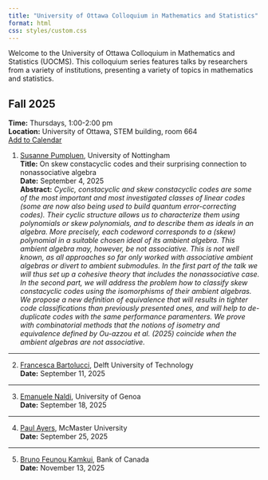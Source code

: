 ```yaml
---
title: "University of Ottawa Colloquium in Mathematics and Statistics"
format: html
css: styles/custom.css
---
```


Welcome to the University of Ottawa Colloquium in Mathematics and Statistics (UOCMS). This colloquium series features talks by researchers from a variety of institutions, presenting a variety of topics in mathematics and statistics.

## Fall 2025  
**Time:** Thursdays, 1:00-2:00 pm  
**Location:** University of Ottawa, STEM building, room 664  
[Add to Calendar](calendar/uocms_fall2025.ics)

1. [Susanne Pumpluen](https://www.nottingham.ac.uk/mathematics/people/susanne.pumpluen), University of Nottingham  
**Title:** On skew constacyclic codes and their surprising connection to nonassociative algebra  
**Date:** September 4, 2025  
**Abstract:** *Cyclic, constacyclic and skew constacyclic codes are some of the most important and most investigated classes of linear codes (some are now also being used to build quantum error-correcting codes).
Their cyclic structure allows us to characterize them using  polynomials or skew polynomials, and to describe them as ideals in an algebra. More precisely, each codeword corresponds to a (skew) polynomial in a suitable chosen ideal of its ambient algebra.
This ambient algebra may, however, be not associative. This is not well known, as all approaches so far only worked with associative ambient algebras or divert to ambient submodules. In the first part of the talk we will thus set up a cohesive theory that includes the nonassociative case.
In the second part, we will address the problem how to classify skew constacyclic codes using the isomorphisms of their ambient algebras. We propose a new definition of equivalence that will results in tighter code classifications than previously presented ones, and will help to de-duplicate codes with the same performance paramenters. We prove with combinatorial methods that the notions of isometry and equivalence defined by Ou-azzou et al. (2025) coincide when the ambient algebras are not associative.*

---

2. [Francesca Bartolucci](https://sites.google.com/view/bartoluccifrancesca), Delft University of Technology    
**Date:** September 11, 2025  

---

3. [Emanuele Naldi](https://sites.google.com/view/emanuelenaldi/home-page), University of Genoa  
**Date:** September 18, 2025  

---

4. [Paul Ayers](https://www.chemistry.mcmaster.ca/ayers/1_Paul/about.html), McMaster University  
**Date:** September 25, 2025  

---

5. [Bruno Feunou Kamkui](https://sites.google.com/view/bruno-feunou/home), Bank of Canada  
**Date:** November 13, 2025  
